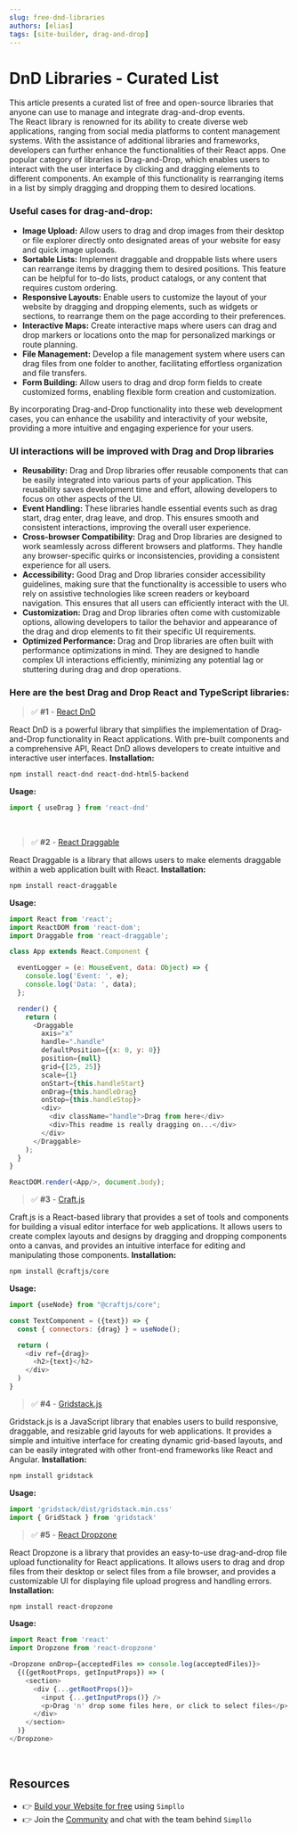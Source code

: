 ```yaml
---
slug: free-dnd-libraries
authors: [elias]
tags: [site-builder, drag-and-drop]
---
```


# DnD Libraries - Curated List

This article presents a curated list of free and open-source libraries that anyone can use to manage and integrate drag-and-drop events.
<br />
The React library is renowned for its ability to create diverse web applications, ranging from social media platforms to content management systems. With the assistance of additional libraries and frameworks, developers can further enhance the functionalities of their React apps. One popular category of libraries is Drag-and-Drop, which enables users to interact with the user interface by clicking and dragging elements to different components. An example of this functionality is rearranging items in a list by simply dragging and dropping them to desired locations.
<br />

### Useful cases for drag-and-drop:
- <b>Image Upload:</b> Allow users to drag and drop images from their desktop or file explorer directly onto designated areas of your website for easy and quick image uploads. 
- <b>Sortable Lists:</b> Implement draggable and droppable lists where users can rearrange items by dragging them to desired positions. This feature can be helpful for to-do lists, product catalogs, or any content that requires custom ordering. 
- <b>Responsive Layouts:</b> Enable users to customize the layout of your website by dragging and dropping elements, such as widgets or sections, to rearrange them on the page according to their preferences. 
- <b>Interactive Maps:</b> Create interactive maps where users can drag and drop markers or locations onto the map for personalized markings or route planning. 
- <b>File Management:</b> Develop a file management system where users can drag files from one folder to another, facilitating effortless organization and file transfers. 
- <b>Form Building:</b> Allow users to drag and drop form fields to create customized forms, enabling flexible form creation and customization. 

By incorporating Drag-and-Drop functionality into these web development cases, you can enhance the usability and interactivity of your website, providing a more intuitive and engaging experience for your users.

### UI interactions will be improved with Drag and Drop libraries
- <b>Reusability:</b> Drag and Drop libraries offer reusable components that can be easily integrated into various parts of your application. This reusability saves development time and effort, allowing developers to focus on other aspects of the UI.
- <b>Event Handling:</b> These libraries handle essential events such as drag start, drag enter, drag leave, and drop. This ensures smooth and consistent interactions, improving the overall user experience.
- <b>Cross-browser Compatibility:</b> Drag and Drop libraries are designed to work seamlessly across different browsers and platforms. They handle any browser-specific quirks or inconsistencies, providing a consistent experience for all users.
- <b>Accessibility:</b> Good Drag and Drop libraries consider accessibility guidelines, making sure that the functionality is accessible to users who rely on assistive technologies like screen readers or keyboard navigation. This ensures that all users can efficiently interact with the UI.
- <b>Customization:</b> Drag and Drop libraries often come with customizable options, allowing developers to tailor the behavior and appearance of the drag and drop elements to fit their specific UI requirements.
- <b>Optimized Performance:</b> Drag and Drop libraries are often built with performance optimizations in mind. They are designed to handle complex UI interactions efficiently, minimizing any potential lag or stuttering during drag and drop operations.


### Here are the best Drag and Drop React and TypeScript libraries:

> ✅  **#1** - [React DnD](https://github.com/react-dnd/react-dnd/)

React DnD is a powerful library that simplifies the implementation of Drag-and-Drop functionality in React applications. With pre-built components and a comprehensive API, React DnD allows developers to create intuitive and interactive user interfaces.
<b>Installation:</b>

```bash
npm install react-dnd react-dnd-html5-backend
```
<b>Usage:</b>

```javascript
import { useDrag } from 'react-dnd'
```

<br />

> ✅  **#2** - [React Draggable](https://github.com/react-grid-layout/react-draggable)

React Draggable is a library that allows users to make elements draggable within a web application built with React.
<b>Installation:</b>

```bash
npm install react-draggable
```
<b>Usage:</b>

```javascript
import React from 'react';
import ReactDOM from 'react-dom';
import Draggable from 'react-draggable';

class App extends React.Component {

  eventLogger = (e: MouseEvent, data: Object) => {
    console.log('Event: ', e);
    console.log('Data: ', data);
  };

  render() {
    return (
      <Draggable
        axis="x"
        handle=".handle"
        defaultPosition={{x: 0, y: 0}}
        position={null}
        grid={[25, 25]}
        scale={1}
        onStart={this.handleStart}
        onDrag={this.handleDrag}
        onStop={this.handleStop}>
        <div>
          <div className="handle">Drag from here</div>
          <div>This readme is really dragging on...</div>
        </div>
      </Draggable>
    );
  }
}

ReactDOM.render(<App/>, document.body);
```

> ✅  **#3** - [Craft.js](https://craft.js.org/)

Craft.js is a React-based library that provides a set of tools and components for building a visual editor interface for web applications. It allows users to create complex layouts and designs by dragging and dropping components onto a canvas, and provides an intuitive interface for editing and manipulating those components.
<b>Installation:</b>

```bash
npm install @craftjs/core
```
<b>Usage:</b>

```javascript
import {useNode} from "@craftjs/core";

const TextComponent = ({text}) => {
  const { connectors: {drag} } = useNode();

  return (
    <div ref={drag}>
      <h2>{text}</h2>
    </div>
  )
}
```

> ✅  **#4** - [Gridstack.js](https://gridstackjs.com/)

Gridstack.js is a JavaScript library that enables users to build responsive, draggable, and resizable grid layouts for web applications. It provides a simple and intuitive interface for creating dynamic grid-based layouts, and can be easily integrated with other front-end frameworks like React and Angular.
<b>Installation:</b>

```bash
npm install gridstack
```
<b>Usage:</b>

```javascript
import 'gridstack/dist/gridstack.min.css'
import { GridStack } from 'gridstack'
```

> ✅  **#5** - [React Dropzone](https://react-dropzone.js.org/)

React Dropzone is a library that provides an easy-to-use drag-and-drop file upload functionality for React applications. It allows users to drag and drop files from their desktop or select files from a file browser, and provides a customizable UI for displaying file upload progress and handling errors.
<b>Installation:</b>

```bash
npm install react-dropzone
```
<b>Usage:</b>

```javascript
import React from 'react'
import Dropzone from 'react-dropzone'

<Dropzone onDrop={acceptedFiles => console.log(acceptedFiles)}>
  {({getRootProps, getInputProps}) => (
    <section>
      <div {...getRootProps()}>
        <input {...getInputProps()} />
        <p>Drag 'n' drop some files here, or click to select files</p>
      </div>
    </section>
  )}
</Dropzone>
```

<!--truncate-->


<br />

## Resources

- 👉 [Build your Website for free](https://www.simpllo.com/) using `Simpllo`
- 👉 Join the [Community](https://youtu.be/mxQWwhEF21s) and chat with the team behind `Simpllo`